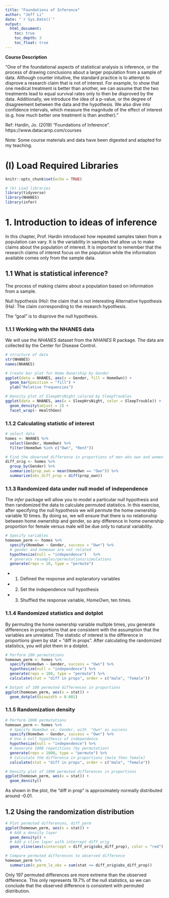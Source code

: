 ```yaml
---
title: "Foundations of Inference"
author: "Jeff Li"
date: "`r Sys.Date()`"
output: 
  html_document: 
    toc: true
    toc_depth: 3
    toc_float: true
---
```




**Course Description**

"One of the foundational aspects of statistical analysis is inference, or the process of drawing conclusions about a larger population from a sample of data. Although counter intuitive, the standard practice is to attempt to disprove a research claim that is not of interest. For example, to show that one medical treatment is better than another, we can assume that the two treatments lead to equal survival rates only to then be disproved by the data. Additionally, we introduce the idea of a p-value, or the degree of disagreement between the data and the hypothesis. We also dive into confidence intervals, which measure the magnitude of the effect of interest (e.g. how much better one treatment is than another)." 



Ref: Hardin, Jo. (2019) "Foundations of Inference". https://www.datacamp.com/courses


Note: Some course materials and data have been digested and adapted for my teaching. 



# (I) Load Required Libraries

```r
knitr::opts_chunk$set(echo = TRUE)

# (b) Load libraries
library(tidyverse)
library(NHANES)
library(infer)
```

# 1. Introduction to ideas of inference 

In this chapter, Prof. Hardin introduced how repeated samples taken from a population can vary. It is the variability in samples that allow us to make claims about the population of interest. It is important to remember that the research claims of interest focus on the population while the information available comes only from the sample data. 

## 1.1 What is statistical inference?

The process of making claims about a population based on information from a sample. 

Null hypothesis (Ho): the claim that is not interesting
Alternative hypothesis (Ha): The claim corresponding to the research hypothesis. 

The "goal" is to disprove the null hypothesis. 

### 1.1.1 Working with the NHANES data

We will use the *NHANES* dataset from the *NHANES* R package. The data are collected by the Center for Disease Control. 

```r
# structure of data
str(NHANES)
names(NHANES)

# Create bar plot for Home Ownership by Gender
ggplot(data = NHANES, aes(x = Gender, fill = HomeOwn)) +
  geom_bar(position = "fill") +
  ylab("Relative frequencies")

# Density plot of SleepHrsNight colored by SleepTroubles
ggplot(data = NHANES, aes(x = SleepHrsNight, color = SleepTrouble)) +
  geom_density(adjust = 2) + 
  facet_wrap(~ HealthGen)
```


### 1.1.2 Calculating statistic of interest

```r
# select data 
homes <- NHANES %>%
  select(Gender, HomeOwn) %>%
  filter(HomeOwn %in% c("Own", "Rent"))

# Find the observed difference in proportions of men who own and women who own
diff_orig <- homes %>%
  group_by(Gender) %>%
  summarize(prop_own = mean(HomeOwn == "Own")) %>%
  summarize(obs_diff_prop = diff(prop_own))


```

### 1.1.3 Randomized data under null model of independence

The *infer* package will allow you to model a particular null hypothesis and then randomized the data to calculate permuted statistics. In this exercise, after specifying the null hypothesis we will permute the home ownership variable 10 times. By doing so, we will ensure that there is no relationship between home ownership and gender, so any difference in home ownership proportion for female versus male will be due only to natural variability. 


```r
# Specify variables
homeown_perm <- homes %>%
  specify(HomeOwn ~ Gender, success = "Own") %>%
  # gender and homeown are not related
  hypothesize(null = "independence")   %>%
  # generate resamples/permutations/simulations
  generate(reps = 10, type = "permute")

```

* (1) Defined the response and explanatory variables

* (2) Set the independence null hypothesis 

* (3) Shuffled the response variable, *HomeOwn*, ten times. 


### 1.1.4 Randomized statistics and dotplot

By permuting the home ownership variable multiple times, you generate differences in proportions that are consistent with the assumption that the variables are unrelated. The statistic of interest is the difference in proportions given by stat = "diff in props". After calculating the randomized statistics, you will plot them in a dotplot.

```r
# Perform 100 permutations
homeown_perm <- homes %>%
  specify(HomeOwn ~ Gender, success = "Own") %>%
  hypothesize(null = "independence") %>%
  generate(reps = 100, type = "permute") %>%
  calculate(stat = "diff in props", order = c("male", "female"))

# Dotpot of 100 permuted differences in proportions
ggplot(homeown_perm, aes(x = stat)) + 
  geom_dotplot(binwidth = 0.001)
```


### 1.1.5 Randomization density 

```r
# Perform 1000 permutations
homeown_perm <- homes %>%
  # Specify HomeOwn vs. Gender, with `"Own" as success
  specify(HomeOwn ~ Gender, success = "Own") %>%
  # Use a null hypothesis of independence
  hypothesize(null = "independence") %>% 
  # Generate 1000 repetitions (by permutation)
  generate(reps = 1000, type = "permute") %>% 
  # Calculate the difference in proportions (male then female)
  calculate(stat = "diff in props", order = c("male", "female"))

# Density plot of 1000 permuted differences in proportions
ggplot(homeown_perm, aes(x = stat)) + 
  geom_density()
```

As shown in the plot, the "diff in prop" is approximately normally distributed around -0.01. 


## 1.2 Using the randomization distribution 
```r

# Plot permuted differences, diff_perm
ggplot(homeown_perm, aes(x = stat)) + 
  # Add a density layer
  geom_density() +
  # Add a vline layer with intercept diff_orig
  geom_vline(aes(xintercept = diff_orig$obs_diff_prop), color = "red")

# Compare permuted differences to observed difference
homeown_perm %>%
  summarize(n_perm_le_obs = sum(stat <= diff_orig$obs_diff_prop))
```

Only 197 permuted differences are more extreme than the observed difference. This only represents 19.7% of the null statistics, so we can conclude that the observed difference is consistent with permuted distribution. 

